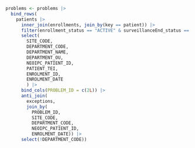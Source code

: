 ```r

problems <- problems |>
  bind_rows(
    patients |>
      inner_join(enrollments, join_by(key == patient)) |>
      filter(enrollment_status == "ACTIVE" & surveillanceEnd_status == "COMPLETED") |>
      select(
        SITE_CODE,
        DEPARTMENT_CODE,
        DEPARTMENT_NAME,
        DEPARTMENT_OU,
        NEOIPC_PATIENT_ID,
        PATIENT_TEI,
        ENROLMENT_ID,
        ENROLMENT_DATE
        ) |>
      bind_cols(PROBLEM_ID = c(2L)) |>
      anti_join(
        exceptions,
        join_by(
          PROBLEM_ID,
          SITE_CODE,
          DEPARTMENT_CODE,
          NEOIPC_PATIENT_ID,
          ENROLMENT_DATE)) |>
      select(!DEPARTMENT_CODE))
```
